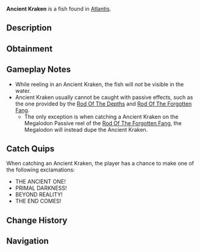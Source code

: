 {{FishInfobox
|image          = Ancient Kraken.png
|rarity         = Secret
|sea            = First Sea
|location       = [[Atlantis]]
|sublocation    = 
|sources        = Fishing Rod
|nopassive      = 1
|radar_location = 
|prog_speed     = -95
|xp             = 25000
|weather        = 
|time           = Night
|season         = 
|bait           = Truffle Worm
|base_weight    = 20000
|base_value     = 50000
|weight_range   = 10000
|base_chance    = 0.000001
|base_resil     = 1
}}
'''Ancient Kraken''' is a {{Rarity|Secret}} fish found in [[Atlantis]].

== Description ==
{{Description|A direct descendant of the original Kraken, possessing a fraction of its progenitor's power. Its true form is impossible to comprehend, and its strength is beyond measure.|Bestiary Entry}}

== Obtainment ==
{{Description|The oldest legends speak of its existence, Kraken Pool on Poseidon Wrath Event.|Bestiary Hint}}
{{Fish Availability|
Atlantis/Ancient Kraken Hunt
|top_rods      = 
Fang of the Eclipse\7192.66\10482.78;
Tempest Rod\6332.19\9228.7;
Challenger's Rod\6316.99\9255.88;
Astralhook Rod\6211.25\8797.51;
Great Rod of Oscar\6182.92\9226.45;
Celestial Rod\1434.21\2017.1;
Ice Warpers Rod\307.04\431.83;
Champions Rod\2119.94\3024.21;
Seraphic Rod\4362.99\6276.34;
Ethereal Prism Rod\3254.34\4615.45;
Rod Of The Forgotten Fang\1814.42\2615.14;
No-Life Rod\1457.25\2141.46;
Depthseeker Rod\980\1409.7;
Rod Of The Exalted One\308.54\434.92;
Steady Rod\0\0;
Avalanche Rod\0\0;
Volcanic Rod\0\0;
Rod Of The Depths\0\0;
Zeus Rod\0\0
|recommended   = Challenger's Rod
}}

== Gameplay Notes ==
* While reeling in an Ancient Kraken, the fish will ''not'' be visible in the water.
* Ancient Kraken usually cannot be caught with passive effects, such as the one provided by the [[Rod Of The Depths]] and [[Rod Of The Forgotten Fang]].
** The only exception is when catching a Ancient Kraken on the Megalodon Passive reel of the [[Rod Of The Forgotten Fang]], the Megalodon will instead dupe the Ancient Kraken.

== Catch Quips ==
When catching an Ancient Kraken, the player has a chance to make one of the following exclamations:
* THE ANCIENT ONE!
* PRIMAL DARKNESS!
* BEYOND REALITY!
* THE END COMES!

== Change History ==
{{Change History|{{subst:Current Version}}}}

== Navigation ==
{{Fish Navbox|Atlantis}}